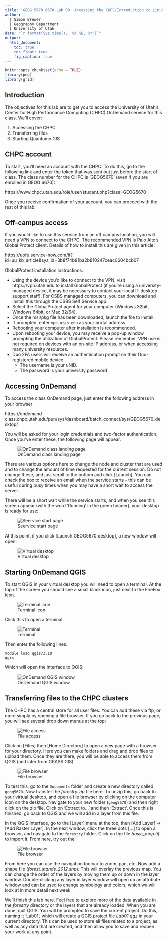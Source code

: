 ```yaml
---
title: 'GEOG 5670 6670 Lab 00: Accessing the CHPC/Introduction to Linux'
author: | 
  | Simon Brewer
  | Geography Department
  | University of Utah
date: "`r format(Sys.time(), '%d %B, %Y')`"
output:
  html_document:
    toc: true
    toc_float: true
    fig_caption: true
---
```


```r
knitr::opts_chunk$set(echo = TRUE)
library(png)
library(grid)
```

## Introduction

The objectives for this lab are to get you to access the University of Utah's Center for High Performance Computing (CHPC) OnDemand service for this class. We'll cover:

1. Accessing the CHPC
2. Transferring files
3. Starting Quantumn GIS

## CHPC account

To start, you'll need an account with the CHPC. To do this, go to the following link and enter the token that was sent out just before the start of class. The class number for the CHPC is 'GEOG5670' (even if you are enrolled in GEOG 6670):

https://www.chpc.utah.edu/role/user/student.php?class=GEOG5670

Once you receive confirmation of your account, you can proceed with the rest of this lab.

## Off-campus access

If you would like to use this service from an off campus location, you will need a VPN to connect to the CHPC. The recommended VPN is Palo Alto's Global Protect client. Details of how to install this are given in this article:

https://uofu.service-now.com/it?id=uu_kb_article&sys_id=3b8f74b81ba2b810247ceac0604bcb07

GlobalProtect installation instructions:

- Using the device you’d like to connect to the VPN, visit https://vpn.utah.edu to install GlobalProtect (if you’re using a university-managed device, it may be necessary to contact your local IT desktop support staff). For CSBS managed computers, you can download and install this through the CSBS Self Service app. 
- Select the GlobalProtect agent for your computer (Windows 32bit, Windows 64bit, or Mac 32/64).
- Once the msi/pkg file has been downloaded, launch the file to install. 
- If prompted, enter `vpn.utah.edu` as your portal address.
- Rebooting your computer after installation is recommended.
- Upon rebooting your device, you may receive a pop-up window prompting the utilization of GlobalProtect. Please remember, VPN use is not required on devices with an on-site IP address, or when accessing many university resources.
- Duo 2FA users will receive an authentication prompt on their Duo-registered mobile device.
    - The username is your uNID.
    - The password is your university password

## Accessing OnDemand

To access the class OnDemand page, just enter the following address in your browser

https://ondemand-class.chpc.utah.edu/pun/sys/dashboard/batch_connect/sys/GEOG5670_desktop/

You will be asked for your login credentials and two-factor authentication. Once you've enter these, the following page will appear. 

![OnDemand class landing page](./images/chpc/chpc3.png)

There are various options here to change the node and cluster that are used and to change the amount of time requested for the current session. Do not change these, and just scroll to the bottom and click [Launch]. You can check the box to receive an email when the service starts - this can be useful during busy times when you may have a short wait to access the server. 

There will be a short wait while the service starts, and when you see this screen appear (with the word 'Running' in the green header), your desktop is ready for use:

![Seervice start page](./images/chpc/chpc4.png)

At this point, if you click [Launch GEOG5670 desktop], a new window will open:

![Virtual desktop](./images/chpc/chpc5.png)

## Starting OnDemand QGIS 

To start QGIS in your virtual desktop you will need to open a terminal. At the top of the screen you should see a small black icon, just next to the FireFox icon. 

![Terminal icon](./images/chpc/chpc9.png)

Click this to open a terminal:

![Terminal](./images/chpc/chpc8.png)

Then enter the following lines:

```
module load qgis/3.10
qgis
```

Which will open the interface to QGIS:

![OnDemand QGIS window](./images/chpc/chpc10.png)

## Transferring files to the CHPC clusters

The CHPC has a central store for all user files. You can add these via ftp, or more simply by opening a file browser. If you go back to the previous page, you will see several drop down menus at the top:

![File access](./images/chpc/chpc11.png)

Click on [Files] then [Home Directory] to open a new page with a browser for your directory. Here you can make folders and drag and drop files to upload them. Once they are there, you will be able to access them from QGIS (and later from GRASS GIS). 

![File browser](./images/chpc/chpc6.png)

To test this, go to the `Documents` folder and create a new directory called `geog5670`. Now transfer the *forestry.zip* file here. To unzip this, go back to your virtual desktop, and open a file browser by clicking on the computer icon on the desktop. Navigate to your new folder (`geog5670`) and then right click on the zip file. Click on 'Extract to...' and then 'Extract'. Once this is finished, go back to QGIS and we will add in a layer from this file.

In the QGIS interface, go to the [Layer] menu at the top, then [Add Layer] -> [Add Raster Layer]. In the next window, click the three dots [...] to open a browser, and navigate to the `forestry` folder. Click on the file *basic_map.tif* to import it. From here, try out the 

![File browser](./images/chpc/chpc6.png)

From here you can use the navigation toolbar to zoom, pan, etc. Now add a shape file (*forest_stands_2012.shp*). This will overlay the previous map. You can change the order of the layers by moving them up or down in the layer window. Double-clicking any layer in layer window will open up an attribute window and can be used to change symbology and colors, which we will look at in more detail next week. 

We'll finish this lab here. Feel free to explore more of the data available in the *forestry* directory or the layers that are already loaded. When you are done, quit QGIS. You will be prompted to save the current project. Do this, naming it 'Lab01', which will create a QGIS project file *Lab01.qgz* in your current directory. This can be used to store all files related to a project, as well as any data that are created, and then allow you to save and reopen your work at any point. 

